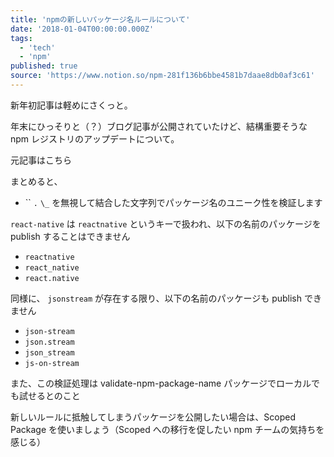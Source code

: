 ```yaml
---
title: 'npmの新しいパッケージ名ルールについて'
date: '2018-01-04T00:00:00.000Z'
tags:
  - 'tech'
  - 'npm'
published: true
source: 'https://www.notion.so/npm-281f136b6bbe4581b7daae8db0af3c61'
---
```



新年初記事は軽めにさくっと。

年末にひっそりと（？）ブログ記事が公開されていたけど、結構重要そうな npm レジストリのアップデートについて。

元記事はこちら

<LinkPreview src="http://blog.npmjs.org/post/168978377570/new-package-moniker-rules" />

まとめると、

- `` `.` `\_` を無視して結合した文字列でパッケージ名のユニーク性を検証します

`react-native` は `reactnative` というキーで扱われ、以下の名前のパッケージを publish することはできません

- `reactnative`
- `react_native`
- `react.native`

同様に、 `jsonstream` が存在する限り、以下の名前のパッケージも publish できません

- `json-stream`
- `json.stream`
- `json_stream`
- `js-on-stream`

また、この検証処理は validate-npm-package-name パッケージでローカルでも試せるとのこと

<LinkPreview src="https://www.npmjs.com/package/validate-npm-package-name" />

新しいルールに抵触してしまうパッケージを公開したい場合は、Scoped Package を使いましょう（Scoped への移行を促したい npm チームの気持ちを感じる）
